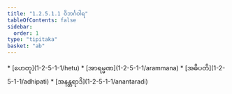 ```yaml
---
title: "1.2.5.1.1 ဝိဘင်္ဂဝါရ"
tableOfContents: false
sidebar:
  order: 1
type: "tipitaka"
basket: "ab"
---
```



<DynamicBreadcrumb />



<TableOfContents>
* [ဟေတု](1-2-5-1-1/hetu)
* [အာရမ္မဏ](1-2-5-1-1/arammana)
* [အဓိပတိ](1-2-5-1-1/adhipati)
* [အနန္တရာဒိ](1-2-5-1-1/anantaradi)
</TableOfContents>